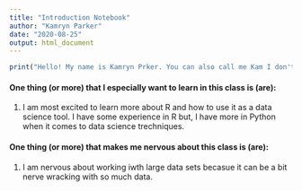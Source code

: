 ```yaml
---
title: "Introduction Notebook"
author: "Kamryn Parker"
date: "2020-08-25"
output: html_document
---
```



```r
print("Hello! My name is Kamryn Prker. You can also call me Kam I don't mind either variation")
```
#### One thing (or more) that I especially want to learn in this class is (are):
1. I am most excited to learn more about R and how to use it as a data science tool. I have some experience in R but, I have more in Python when it comes to data science trechniques.

#### One thing (or more) that makes me nervous about this class is (are):
1. I am nervous about working iwth large data sets becasue it can be a bit nerve wracking with so much data.
